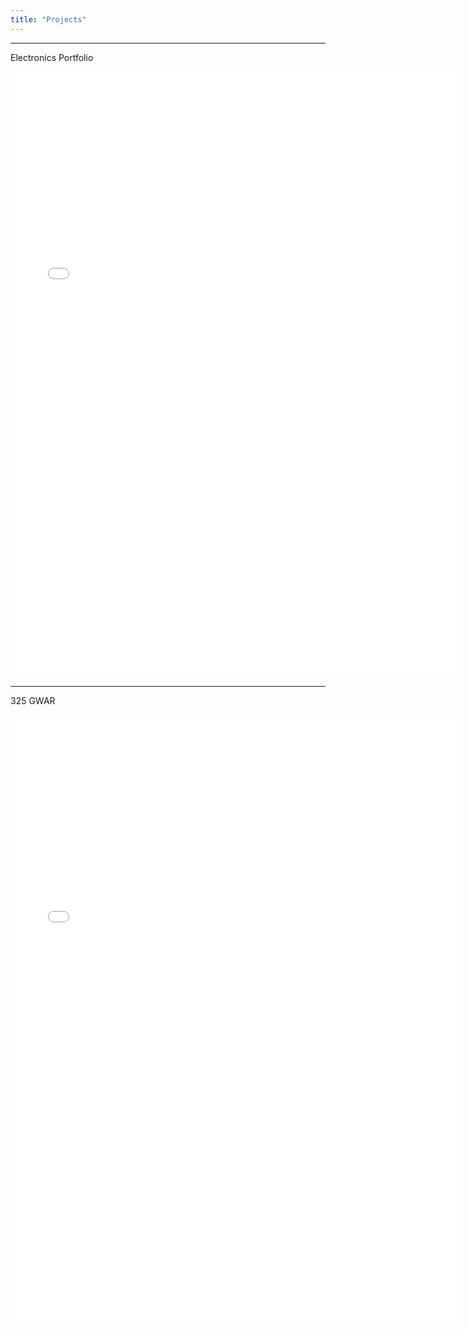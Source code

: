 ```yaml
---
title: "Projects"
---
```


------------------------------------------------------------------------

Electronics Portfolio

![](images/PHYS_310_Final_Portfolio.pdf){fig-align="center" width="7.5in" height="10.1in"}

------------------------------------------------------------------------

325 GWAR

![](images/EMEC_325_gwar.pdf){fig-align="center" width="7.5in" height="10.1in"}
